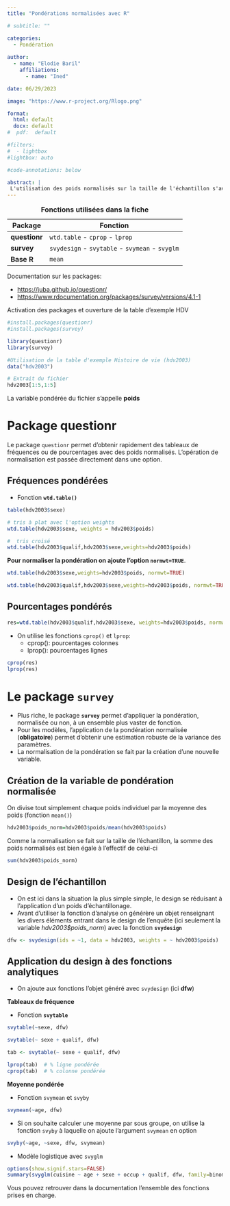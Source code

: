 ```yaml
---
title: "Pondérations normalisées avec R"

# subtitle: ""

categories:
  - Pondération
  
author: 
  - name: "Elodie Baril"
    affiliations:
      - name: "Ined"

date: 06/29/2023

image: "https://www.r-project.org/Rlogo.png"

format: 
  html: default
  docx: default
#  pdf:  default

#filters:
#  - lightbox
#lightbox: auto

#code-annotations: below

abstract: | 
 L'utilisation des poids normalisés sur la taille de l'échantillon s'avère obligatoire pour certaines analyses, en particulier pour obtenir des estimations robustes de la variance. La présente fiche présente avec les packages `questionr` et `survey`, deux manières d'introduire ces poids dans des analyses.
---
```



| Package       | Fonction                                        |
|---------------|-------------------------------------------------|
| **questionr** | `wtd.table` - `cprop` - `lprop`                 |
| **survey**    | `svydesign` - `svytable` - `svymean` - `svyglm` |
| **Base R**    | `mean`                                          |

: **Fonctions utilisées dans la fiche**


Documentation sur les packages:  


- <https://juba.github.io/questionr/>
- <https://www.rdocumentation.org/packages/survey/versions/4.1-1>

Activation des packages et ouverture de la table d'exemple HDV

```r
#install.packages(questionr)
#install.packages(survey)

library(questionr)
library(survey)

#Utilisation de la table d'exemple Histoire de vie (hdv2003) 
data("hdv2003")

# Extrait du fichier
hdv2003[1:5,1:5]
```

La variable pondérée du fichier s'appelle **poids**


# Package questionr

Le package `questionr` permet d'obtenir rapidement des tableaux de fréquences ou de pourcentages avec des poids normalisés. L'opération de normalisation est passée directement dans une option.


## Fréquences pondérées  

*  Fonction **`wtd.table()`**

```r
table(hdv2003$sexe)
```

```r

# tris à plat avec l'option weights
wtd.table(hdv2003$sexe, weights = hdv2003$poids)

#  tris croisé
wtd.table(hdv2003$qualif,hdv2003$sexe,weights=hdv2003$poids)
```



**Pour normaliser la pondération on ajoute l'option `normwt=TRUE`**.  

```r
wtd.table(hdv2003$sexe,weights=hdv2003$poids, normwt=TRUE)
```

```r
wtd.table(hdv2003$qualif,hdv2003$sexe,weights=hdv2003$poids, normwt=TRUE)
```


##  Pourcentages pondérés


```r
res=wtd.table(hdv2003$qualif,hdv2003$sexe, weights=hdv2003$poids, normwt=TRUE)
```

* On utilise les fonctions `cprop()` et `lprop`:
  * cprop(): pourcentages colonnes
  * lprop(): pourcentages lignes

```r
cprop(res) 
lprop(res) 
```


# Le package `survey`

* Plus riche, le package **`survey`** permet d'appliquer la pondération, normalisée ou non, à un ensemble plus vaster de fonction. 
* Pour les modèles, l'application de la pondération normalisée (**obligatoire**) permet d'obtenir une estimation robuste de la variance des paramètres.
* La normalisation de la pondération se fait par la création d'une nouvelle variable.  

## Création de la variable de pondération normalisée

On divise tout simplement chaque poids individuel par la moyenne des poids (fonction `mean()`)

```r
hdv2003$poids_norm=hdv2003$poids/mean(hdv2003$poids)
```

Comme la normalisation se fait sur la taille de l'échantillon, la somme des poids normalisés est bien égale à l'effectif de celui-ci

```r
sum(hdv2003$poids_norm)
```

## Design de l'échantillon

* On est ici dans la situation la plus simple simple, le design se réduisant à l'application d'un poids d'échantillonage. 
* Avant d'utiliser la fonction d'analyse on générère un objet renseignant les divers éléments entrant dans le design de l'enquête (ici seulement la variable *hdv2003$poids_norm*) avec la fonction **`svydesign`**

```r
dfw <- svydesign(ids = ~1, data = hdv2003, weights = ~ hdv2003$poids)
```


## Application du design à des fonctions analytiques

* On ajoute aux fonctions l'objet généré avec  `svydesign` (ici **dfw**)

**Tableaux de fréquence**

* Fonction **`svytable`**

```r

svytable(~sexe, dfw)

svytable(~ sexe + qualif, dfw)
```

```r
tab <- svytable(~ sexe + qualif, dfw)
```

```r
lprop(tab)  # % ligne pondérée
cprop(tab)  # % colonne pondérée
```


**Moyenne pondérée**

* Fonction `svymean` et `svyby`

```r
svymean(~age, dfw)
```

* Si on souhaite calculer une moyenne par sous groupe, on utilise la fonction `svyby` à laquelle on ajoute l'argument `svymean` en option

```r
svyby(~age, ~sexe, dfw, svymean)
```

* Modèle logistique avec `svyglm`

```r
options(show.signif.stars=FALSE)
summary(svyglm(cuisine ~ age + sexe + occup + qualif, dfw, family=binomial))
```

Vous pouvez retrouver dans la documentation l'ensemble des fonctions prises en charge.





